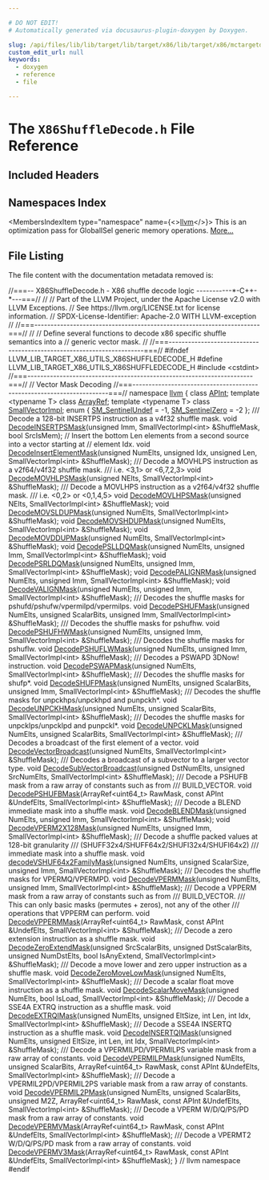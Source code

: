 ```yaml
---

# DO NOT EDIT!
# Automatically generated via docusaurus-plugin-doxygen by Doxygen.

slug: /api/files/lib/lib/target/lib/target/x86/lib/target/x86/mctargetdesc/x86shuffledecode-h
custom_edit_url: null
keywords:
  - doxygen
  - reference
  - file

---
```





# The `X86ShuffleDecode.h` File Reference

<DoxygenPage pluginConfig={pluginConfig}>



## Included Headers

<IncludesList>
<IncludesListItem
  filePath="cstdint"
  permalink=""
  isLocal="false" />
</IncludesList>

## Namespaces Index

<MembersIndex>

<MembersIndexItem
  type="namespace"
  name={<><a href="/docs/api/namespaces/llvm">llvm</a></>}>
This is an optimization pass for GlobalISel generic memory operations. <a href="/docs/api/namespaces/llvm/#details">More...</a>
</MembersIndexItem>

</MembersIndex>


## File Listing

The file content with the documentation metadata removed is:

<ProgramListing>

<Link id="l00001" /><CodeLine lineNumber="1"><Highlight kind="comment">//===-- X86ShuffleDecode.h - X86 shuffle decode logic -----------&#42;-C++-&#42;---===//</Highlight><Highlight kind="normal"></Highlight></CodeLine>
<Link id="l00002" /><CodeLine lineNumber="2"><Highlight kind="normal"></Highlight><Highlight kind="comment">//</Highlight><Highlight kind="normal"></Highlight></CodeLine>
<Link id="l00003" /><CodeLine lineNumber="3"><Highlight kind="normal"></Highlight><Highlight kind="comment">// Part of the LLVM Project, under the Apache License v2.0 with LLVM Exceptions.</Highlight><Highlight kind="normal"></Highlight></CodeLine>
<Link id="l00004" /><CodeLine lineNumber="4"><Highlight kind="normal"></Highlight><Highlight kind="comment">// See https://llvm.org/LICENSE.txt for license information.</Highlight><Highlight kind="normal"></Highlight></CodeLine>
<Link id="l00005" /><CodeLine lineNumber="5"><Highlight kind="normal"></Highlight><Highlight kind="comment">// SPDX-License-Identifier: Apache-2.0 WITH LLVM-exception</Highlight><Highlight kind="normal"></Highlight></CodeLine>
<Link id="l00006" /><CodeLine lineNumber="6"><Highlight kind="normal"></Highlight><Highlight kind="comment">//</Highlight><Highlight kind="normal"></Highlight></CodeLine>
<Link id="l00007" /><CodeLine lineNumber="7"><Highlight kind="normal"></Highlight><Highlight kind="comment">//===----------------------------------------------------------------------===//</Highlight><Highlight kind="normal"></Highlight></CodeLine>
<Link id="l00008" /><CodeLine lineNumber="8"><Highlight kind="normal"></Highlight><Highlight kind="comment">//</Highlight><Highlight kind="normal"></Highlight></CodeLine>
<Link id="l00009" /><CodeLine lineNumber="9"><Highlight kind="normal"></Highlight><Highlight kind="comment">// Define several functions to decode x86 specific shuffle semantics into a</Highlight><Highlight kind="normal"></Highlight></CodeLine>
<Link id="l00010" /><CodeLine lineNumber="10"><Highlight kind="normal"></Highlight><Highlight kind="comment">// generic vector mask.</Highlight><Highlight kind="normal"></Highlight></CodeLine>
<Link id="l00011" /><CodeLine lineNumber="11"><Highlight kind="normal"></Highlight><Highlight kind="comment">//</Highlight><Highlight kind="normal"></Highlight></CodeLine>
<Link id="l00012" /><CodeLine lineNumber="12"><Highlight kind="normal"></Highlight><Highlight kind="comment">//===----------------------------------------------------------------------===//</Highlight><Highlight kind="normal"></Highlight></CodeLine>
<Link id="l00013" /><CodeLine lineNumber="13"><Highlight kind="normal"></Highlight></CodeLine>
<Link id="l00014" /><CodeLine lineNumber="14"><Highlight kind="normal"></Highlight><Highlight kind="preprocessor">#ifndef LLVM&#95;LIB&#95;TARGET&#95;X86&#95;UTILS&#95;X86SHUFFLEDECODE&#95;H</Highlight><Highlight kind="normal"></Highlight></CodeLine>
<Link id="l00015" /><CodeLine lineNumber="15"><Highlight kind="normal"></Highlight><Highlight kind="preprocessor">#define LLVM&#95;LIB&#95;TARGET&#95;X86&#95;UTILS&#95;X86SHUFFLEDECODE&#95;H</Highlight><Highlight kind="normal"></Highlight></CodeLine>
<Link id="l00016" /><CodeLine lineNumber="16"><Highlight kind="normal"></Highlight></CodeLine>
<Link id="l00017" /><CodeLine lineNumber="17"><Highlight kind="normal"></Highlight><Highlight kind="preprocessor">#include &lt;cstdint&gt;</Highlight><Highlight kind="normal"></Highlight></CodeLine>
<Link id="l00018" /><CodeLine lineNumber="18"><Highlight kind="normal"></Highlight></CodeLine>
<Link id="l00019" /><CodeLine lineNumber="19"><Highlight kind="normal"></Highlight><Highlight kind="comment">//===----------------------------------------------------------------------===//</Highlight><Highlight kind="normal"></Highlight></CodeLine>
<Link id="l00020" /><CodeLine lineNumber="20"><Highlight kind="normal"></Highlight><Highlight kind="comment">//  Vector Mask Decoding</Highlight><Highlight kind="normal"></Highlight></CodeLine>
<Link id="l00021" /><CodeLine lineNumber="21"><Highlight kind="normal"></Highlight><Highlight kind="comment">//===----------------------------------------------------------------------===//</Highlight><Highlight kind="normal"></Highlight></CodeLine>
<Link id="l00022" /><CodeLine lineNumber="22"><Highlight kind="normal"></Highlight></CodeLine>
<Link id="l00023" /><CodeLine lineNumber="23"><Highlight kind="normal"></Highlight><Highlight kind="keyword">namespace </Highlight><Highlight kind="normal"><a href="/docs/api/namespaces/llvm">llvm</a> &#123;</Highlight></CodeLine>
<Link id="l00024" /><CodeLine lineNumber="24"><Highlight kind="normal"></Highlight><Highlight kind="keyword">class </Highlight><Highlight kind="normal"><a href="/docs/api/classes/llvm/apint">APInt</a>;</Highlight></CodeLine>
<Link id="l00025" /><CodeLine lineNumber="25"><Highlight kind="normal"></Highlight><Highlight kind="keyword">template</Highlight><Highlight kind="normal"> &lt;</Highlight><Highlight kind="keyword">typename</Highlight><Highlight kind="normal"> T&gt; </Highlight><Highlight kind="keyword">class </Highlight><Highlight kind="normal"><a href="/docs/api/classes/llvm/arrayref">ArrayRef</a>;</Highlight></CodeLine>
<Link id="l00026" /><CodeLine lineNumber="26"><Highlight kind="normal"></Highlight><Highlight kind="keyword">template</Highlight><Highlight kind="normal"> &lt;</Highlight><Highlight kind="keyword">typename</Highlight><Highlight kind="normal"> T&gt; </Highlight><Highlight kind="keyword">class </Highlight><Highlight kind="normal"><a href="/docs/api/classes/llvm/smallvectorimpl">SmallVectorImpl</a>;</Highlight></CodeLine>
<Link id="l00027" /><CodeLine lineNumber="27"><Highlight kind="normal"></Highlight></CodeLine>
<Link id="l00028" /><CodeLine lineNumber="28" lineLink="/docs/api/namespaces/llvm/#afaddf811d44f58e7d0e16ca3266b8689a3f112d168d45b1ab58a80c2b9f7e6cb4"><Highlight kind="normal"></Highlight><Highlight kind="keyword">enum</Highlight><Highlight kind="normal"> &#123; <a href="/docs/api/namespaces/llvm/#afaddf811d44f58e7d0e16ca3266b8689a3f112d168d45b1ab58a80c2b9f7e6cb4">SM&#95;SentinelUndef</a> = -1, <a href="/docs/api/namespaces/llvm/#afaddf811d44f58e7d0e16ca3266b8689ac131901c70cd3380fd61a47415b58740">SM&#95;SentinelZero</a> = -2 &#125;;</Highlight></CodeLine>
<Link id="l00029" /><CodeLine lineNumber="29"><Highlight kind="normal"></Highlight><Highlight kind="comment"></Highlight></CodeLine>
<Link id="l00030" /><CodeLine lineNumber="30"><Highlight kind="comment">/// Decode a 128-bit INSERTPS instruction as a v4f32 shuffle mask.</Highlight><Highlight kind="normal"></Highlight></CodeLine>
<Link id="l00031" /><CodeLine lineNumber="31"><Highlight kind="normal"></Highlight><Highlight kind="keywordtype">void</Highlight><Highlight kind="normal"> <a href="/docs/api/namespaces/llvm/#a54d9df5550cc72e33765a9213af3a081">DecodeINSERTPSMask</a>(</Highlight><Highlight kind="keywordtype">unsigned</Highlight><Highlight kind="normal"> Imm, SmallVectorImpl&lt;int&gt; &amp;ShuffleMask,</Highlight></CodeLine>
<Link id="l00032" /><CodeLine lineNumber="32"><Highlight kind="normal">                        </Highlight><Highlight kind="keywordtype">bool</Highlight><Highlight kind="normal"> SrcIsMem);</Highlight></CodeLine>
<Link id="l00033" /><CodeLine lineNumber="33"><Highlight kind="normal"></Highlight></CodeLine>
<Link id="l00034" /><CodeLine lineNumber="34"><Highlight kind="normal"></Highlight><Highlight kind="comment">// Insert the bottom Len elements from a second source into a vector starting at</Highlight><Highlight kind="normal"></Highlight></CodeLine>
<Link id="l00035" /><CodeLine lineNumber="35"><Highlight kind="normal"></Highlight><Highlight kind="comment">// element Idx.</Highlight><Highlight kind="normal"></Highlight></CodeLine>
<Link id="l00036" /><CodeLine lineNumber="36"><Highlight kind="normal"></Highlight><Highlight kind="keywordtype">void</Highlight><Highlight kind="normal"> <a href="/docs/api/namespaces/llvm/#a13a4f002f67e507023190d6e72a7c738">DecodeInsertElementMask</a>(</Highlight><Highlight kind="keywordtype">unsigned</Highlight><Highlight kind="normal"> NumElts, </Highlight><Highlight kind="keywordtype">unsigned</Highlight><Highlight kind="normal"> Idx, </Highlight><Highlight kind="keywordtype">unsigned</Highlight><Highlight kind="normal"> Len,</Highlight></CodeLine>
<Link id="l00037" /><CodeLine lineNumber="37"><Highlight kind="normal">                             SmallVectorImpl&lt;int&gt; &amp;ShuffleMask);</Highlight></CodeLine>
<Link id="l00038" /><CodeLine lineNumber="38"><Highlight kind="normal"></Highlight><Highlight kind="comment"></Highlight></CodeLine>
<Link id="l00039" /><CodeLine lineNumber="39"><Highlight kind="comment">/// Decode a MOVHLPS instruction as a v2f64/v4f32 shuffle mask.</Highlight></CodeLine>
<Link id="l00040" /><CodeLine lineNumber="40"><Highlight kind="comment">/// i.e. &lt;3,1&gt; or &lt;6,7,2,3&gt;</Highlight><Highlight kind="normal"></Highlight></CodeLine>
<Link id="l00041" /><CodeLine lineNumber="41"><Highlight kind="normal"></Highlight><Highlight kind="keywordtype">void</Highlight><Highlight kind="normal"> <a href="/docs/api/namespaces/llvm/#a06757c13e2255f68dcc264f90e297866">DecodeMOVHLPSMask</a>(</Highlight><Highlight kind="keywordtype">unsigned</Highlight><Highlight kind="normal"> NElts, SmallVectorImpl&lt;int&gt; &amp;ShuffleMask);</Highlight></CodeLine>
<Link id="l00042" /><CodeLine lineNumber="42"><Highlight kind="normal"></Highlight><Highlight kind="comment"></Highlight></CodeLine>
<Link id="l00043" /><CodeLine lineNumber="43"><Highlight kind="comment">/// Decode a MOVLHPS instruction as a v2f64/v4f32 shuffle mask.</Highlight></CodeLine>
<Link id="l00044" /><CodeLine lineNumber="44"><Highlight kind="comment">/// i.e. &lt;0,2&gt; or &lt;0,1,4,5&gt;</Highlight><Highlight kind="normal"></Highlight></CodeLine>
<Link id="l00045" /><CodeLine lineNumber="45"><Highlight kind="normal"></Highlight><Highlight kind="keywordtype">void</Highlight><Highlight kind="normal"> <a href="/docs/api/namespaces/llvm/#a623ed11af9d5d9d002106a261964a616">DecodeMOVLHPSMask</a>(</Highlight><Highlight kind="keywordtype">unsigned</Highlight><Highlight kind="normal"> NElts, SmallVectorImpl&lt;int&gt; &amp;ShuffleMask);</Highlight></CodeLine>
<Link id="l00046" /><CodeLine lineNumber="46"><Highlight kind="normal"></Highlight></CodeLine>
<Link id="l00047" /><CodeLine lineNumber="47"><Highlight kind="normal"></Highlight><Highlight kind="keywordtype">void</Highlight><Highlight kind="normal"> <a href="/docs/api/namespaces/llvm/#ab771db4c5e178de23b77b6e30fb582c0">DecodeMOVSLDUPMask</a>(</Highlight><Highlight kind="keywordtype">unsigned</Highlight><Highlight kind="normal"> NumElts, SmallVectorImpl&lt;int&gt; &amp;ShuffleMask);</Highlight></CodeLine>
<Link id="l00048" /><CodeLine lineNumber="48"><Highlight kind="normal"></Highlight></CodeLine>
<Link id="l00049" /><CodeLine lineNumber="49"><Highlight kind="normal"></Highlight><Highlight kind="keywordtype">void</Highlight><Highlight kind="normal"> <a href="/docs/api/namespaces/llvm/#aee8aa7777eedc7487661fee12bf3e7c6">DecodeMOVSHDUPMask</a>(</Highlight><Highlight kind="keywordtype">unsigned</Highlight><Highlight kind="normal"> NumElts, SmallVectorImpl&lt;int&gt; &amp;ShuffleMask);</Highlight></CodeLine>
<Link id="l00050" /><CodeLine lineNumber="50"><Highlight kind="normal"></Highlight></CodeLine>
<Link id="l00051" /><CodeLine lineNumber="51"><Highlight kind="normal"></Highlight><Highlight kind="keywordtype">void</Highlight><Highlight kind="normal"> <a href="/docs/api/namespaces/llvm/#adcedbc2538f7e9666fa49dcc0a61375e">DecodeMOVDDUPMask</a>(</Highlight><Highlight kind="keywordtype">unsigned</Highlight><Highlight kind="normal"> NumElts, SmallVectorImpl&lt;int&gt; &amp;ShuffleMask);</Highlight></CodeLine>
<Link id="l00052" /><CodeLine lineNumber="52"><Highlight kind="normal"></Highlight></CodeLine>
<Link id="l00053" /><CodeLine lineNumber="53"><Highlight kind="normal"></Highlight><Highlight kind="keywordtype">void</Highlight><Highlight kind="normal"> <a href="/docs/api/namespaces/llvm/#abfe6c00814a6a08dcd4a68cbd2a934e4">DecodePSLLDQMask</a>(</Highlight><Highlight kind="keywordtype">unsigned</Highlight><Highlight kind="normal"> NumElts, </Highlight><Highlight kind="keywordtype">unsigned</Highlight><Highlight kind="normal"> Imm,</Highlight></CodeLine>
<Link id="l00054" /><CodeLine lineNumber="54"><Highlight kind="normal">                      SmallVectorImpl&lt;int&gt; &amp;ShuffleMask);</Highlight></CodeLine>
<Link id="l00055" /><CodeLine lineNumber="55"><Highlight kind="normal"></Highlight></CodeLine>
<Link id="l00056" /><CodeLine lineNumber="56"><Highlight kind="normal"></Highlight><Highlight kind="keywordtype">void</Highlight><Highlight kind="normal"> <a href="/docs/api/namespaces/llvm/#a4b5002b835149198532fc6ef6685e0b2">DecodePSRLDQMask</a>(</Highlight><Highlight kind="keywordtype">unsigned</Highlight><Highlight kind="normal"> NumElts, </Highlight><Highlight kind="keywordtype">unsigned</Highlight><Highlight kind="normal"> Imm,</Highlight></CodeLine>
<Link id="l00057" /><CodeLine lineNumber="57"><Highlight kind="normal">                      SmallVectorImpl&lt;int&gt; &amp;ShuffleMask);</Highlight></CodeLine>
<Link id="l00058" /><CodeLine lineNumber="58"><Highlight kind="normal"></Highlight></CodeLine>
<Link id="l00059" /><CodeLine lineNumber="59"><Highlight kind="normal"></Highlight><Highlight kind="keywordtype">void</Highlight><Highlight kind="normal"> <a href="/docs/api/namespaces/llvm/#ab489acbbe8913e85a72c328360e7b80b">DecodePALIGNRMask</a>(</Highlight><Highlight kind="keywordtype">unsigned</Highlight><Highlight kind="normal"> NumElts, </Highlight><Highlight kind="keywordtype">unsigned</Highlight><Highlight kind="normal"> Imm,</Highlight></CodeLine>
<Link id="l00060" /><CodeLine lineNumber="60"><Highlight kind="normal">                       SmallVectorImpl&lt;int&gt; &amp;ShuffleMask);</Highlight></CodeLine>
<Link id="l00061" /><CodeLine lineNumber="61"><Highlight kind="normal"></Highlight></CodeLine>
<Link id="l00062" /><CodeLine lineNumber="62"><Highlight kind="normal"></Highlight><Highlight kind="keywordtype">void</Highlight><Highlight kind="normal"> <a href="/docs/api/namespaces/llvm/#aa5190b9dbb3777bd0cbe9b17c1713a4b">DecodeVALIGNMask</a>(</Highlight><Highlight kind="keywordtype">unsigned</Highlight><Highlight kind="normal"> NumElts, </Highlight><Highlight kind="keywordtype">unsigned</Highlight><Highlight kind="normal"> Imm,</Highlight></CodeLine>
<Link id="l00063" /><CodeLine lineNumber="63"><Highlight kind="normal">                      SmallVectorImpl&lt;int&gt; &amp;ShuffleMask);</Highlight></CodeLine>
<Link id="l00064" /><CodeLine lineNumber="64"><Highlight kind="normal"></Highlight><Highlight kind="comment"></Highlight></CodeLine>
<Link id="l00065" /><CodeLine lineNumber="65"><Highlight kind="comment">/// Decodes the shuffle masks for pshufd/pshufw/vpermilpd/vpermilps.</Highlight><Highlight kind="normal"></Highlight></CodeLine>
<Link id="l00066" /><CodeLine lineNumber="66"><Highlight kind="normal"></Highlight><Highlight kind="keywordtype">void</Highlight><Highlight kind="normal"> <a href="/docs/api/namespaces/llvm/#ad9d7820c2d1fb15b4454f215980469c5">DecodePSHUFMask</a>(</Highlight><Highlight kind="keywordtype">unsigned</Highlight><Highlight kind="normal"> NumElts, </Highlight><Highlight kind="keywordtype">unsigned</Highlight><Highlight kind="normal"> ScalarBits, </Highlight><Highlight kind="keywordtype">unsigned</Highlight><Highlight kind="normal"> Imm,</Highlight></CodeLine>
<Link id="l00067" /><CodeLine lineNumber="67"><Highlight kind="normal">                     SmallVectorImpl&lt;int&gt; &amp;ShuffleMask);</Highlight></CodeLine>
<Link id="l00068" /><CodeLine lineNumber="68"><Highlight kind="normal"></Highlight><Highlight kind="comment"></Highlight></CodeLine>
<Link id="l00069" /><CodeLine lineNumber="69"><Highlight kind="comment">/// Decodes the shuffle masks for pshufhw.</Highlight><Highlight kind="normal"></Highlight></CodeLine>
<Link id="l00070" /><CodeLine lineNumber="70"><Highlight kind="normal"></Highlight><Highlight kind="keywordtype">void</Highlight><Highlight kind="normal"> <a href="/docs/api/namespaces/llvm/#ae6980ab306f3c6b311d1f4bd0153dcd6">DecodePSHUFHWMask</a>(</Highlight><Highlight kind="keywordtype">unsigned</Highlight><Highlight kind="normal"> NumElts, </Highlight><Highlight kind="keywordtype">unsigned</Highlight><Highlight kind="normal"> Imm,</Highlight></CodeLine>
<Link id="l00071" /><CodeLine lineNumber="71"><Highlight kind="normal">                       SmallVectorImpl&lt;int&gt; &amp;ShuffleMask);</Highlight></CodeLine>
<Link id="l00072" /><CodeLine lineNumber="72"><Highlight kind="normal"></Highlight><Highlight kind="comment"></Highlight></CodeLine>
<Link id="l00073" /><CodeLine lineNumber="73"><Highlight kind="comment">/// Decodes the shuffle masks for pshuflw.</Highlight><Highlight kind="normal"></Highlight></CodeLine>
<Link id="l00074" /><CodeLine lineNumber="74"><Highlight kind="normal"></Highlight><Highlight kind="keywordtype">void</Highlight><Highlight kind="normal"> <a href="/docs/api/namespaces/llvm/#a1ea81707249d1e52ad3605e971edbcd9">DecodePSHUFLWMask</a>(</Highlight><Highlight kind="keywordtype">unsigned</Highlight><Highlight kind="normal"> NumElts, </Highlight><Highlight kind="keywordtype">unsigned</Highlight><Highlight kind="normal"> Imm,</Highlight></CodeLine>
<Link id="l00075" /><CodeLine lineNumber="75"><Highlight kind="normal">                       SmallVectorImpl&lt;int&gt; &amp;ShuffleMask);</Highlight></CodeLine>
<Link id="l00076" /><CodeLine lineNumber="76"><Highlight kind="normal"></Highlight><Highlight kind="comment"></Highlight></CodeLine>
<Link id="l00077" /><CodeLine lineNumber="77"><Highlight kind="comment">/// Decodes a PSWAPD 3DNow! instruction.</Highlight><Highlight kind="normal"></Highlight></CodeLine>
<Link id="l00078" /><CodeLine lineNumber="78"><Highlight kind="normal"></Highlight><Highlight kind="keywordtype">void</Highlight><Highlight kind="normal"> <a href="/docs/api/namespaces/llvm/#a7e3f414df2509b831cd510b0269fcd81">DecodePSWAPMask</a>(</Highlight><Highlight kind="keywordtype">unsigned</Highlight><Highlight kind="normal"> NumElts, SmallVectorImpl&lt;int&gt; &amp;ShuffleMask);</Highlight></CodeLine>
<Link id="l00079" /><CodeLine lineNumber="79"><Highlight kind="normal"></Highlight><Highlight kind="comment"></Highlight></CodeLine>
<Link id="l00080" /><CodeLine lineNumber="80"><Highlight kind="comment">/// Decodes the shuffle masks for shufp&#42;.</Highlight><Highlight kind="normal"></Highlight></CodeLine>
<Link id="l00081" /><CodeLine lineNumber="81"><Highlight kind="normal"></Highlight><Highlight kind="keywordtype">void</Highlight><Highlight kind="normal"> <a href="/docs/api/namespaces/llvm/#ae6865b2aae273b40d7284034769da3d8">DecodeSHUFPMask</a>(</Highlight><Highlight kind="keywordtype">unsigned</Highlight><Highlight kind="normal"> NumElts, </Highlight><Highlight kind="keywordtype">unsigned</Highlight><Highlight kind="normal"> ScalarBits, </Highlight><Highlight kind="keywordtype">unsigned</Highlight><Highlight kind="normal"> Imm,</Highlight></CodeLine>
<Link id="l00082" /><CodeLine lineNumber="82"><Highlight kind="normal">                     SmallVectorImpl&lt;int&gt; &amp;ShuffleMask);</Highlight></CodeLine>
<Link id="l00083" /><CodeLine lineNumber="83"><Highlight kind="normal"></Highlight><Highlight kind="comment"></Highlight></CodeLine>
<Link id="l00084" /><CodeLine lineNumber="84"><Highlight kind="comment">/// Decodes the shuffle masks for unpckhps/unpckhpd and punpckh&#42;.</Highlight><Highlight kind="normal"></Highlight></CodeLine>
<Link id="l00085" /><CodeLine lineNumber="85"><Highlight kind="normal"></Highlight><Highlight kind="keywordtype">void</Highlight><Highlight kind="normal"> <a href="/docs/api/namespaces/llvm/#ac3e2417cd0c0945eb8ea230132174859">DecodeUNPCKHMask</a>(</Highlight><Highlight kind="keywordtype">unsigned</Highlight><Highlight kind="normal"> NumElts, </Highlight><Highlight kind="keywordtype">unsigned</Highlight><Highlight kind="normal"> ScalarBits,</Highlight></CodeLine>
<Link id="l00086" /><CodeLine lineNumber="86"><Highlight kind="normal">                      SmallVectorImpl&lt;int&gt; &amp;ShuffleMask);</Highlight></CodeLine>
<Link id="l00087" /><CodeLine lineNumber="87"><Highlight kind="normal"></Highlight><Highlight kind="comment"></Highlight></CodeLine>
<Link id="l00088" /><CodeLine lineNumber="88"><Highlight kind="comment">/// Decodes the shuffle masks for unpcklps/unpcklpd and punpckl&#42;.</Highlight><Highlight kind="normal"></Highlight></CodeLine>
<Link id="l00089" /><CodeLine lineNumber="89"><Highlight kind="normal"></Highlight><Highlight kind="keywordtype">void</Highlight><Highlight kind="normal"> <a href="/docs/api/namespaces/llvm/#abfba7ac64ff238335b6db60849e2fb74">DecodeUNPCKLMask</a>(</Highlight><Highlight kind="keywordtype">unsigned</Highlight><Highlight kind="normal"> NumElts, </Highlight><Highlight kind="keywordtype">unsigned</Highlight><Highlight kind="normal"> ScalarBits,</Highlight></CodeLine>
<Link id="l00090" /><CodeLine lineNumber="90"><Highlight kind="normal">                      SmallVectorImpl&lt;int&gt; &amp;ShuffleMask);</Highlight></CodeLine>
<Link id="l00091" /><CodeLine lineNumber="91"><Highlight kind="normal"></Highlight><Highlight kind="comment"></Highlight></CodeLine>
<Link id="l00092" /><CodeLine lineNumber="92"><Highlight kind="comment">/// Decodes a broadcast of the first element of a vector.</Highlight><Highlight kind="normal"></Highlight></CodeLine>
<Link id="l00093" /><CodeLine lineNumber="93"><Highlight kind="normal"></Highlight><Highlight kind="keywordtype">void</Highlight><Highlight kind="normal"> <a href="/docs/api/namespaces/llvm/#ae1c21c2047c2672172c2b469f4801bdf">DecodeVectorBroadcast</a>(</Highlight><Highlight kind="keywordtype">unsigned</Highlight><Highlight kind="normal"> NumElts, SmallVectorImpl&lt;int&gt; &amp;ShuffleMask);</Highlight></CodeLine>
<Link id="l00094" /><CodeLine lineNumber="94"><Highlight kind="normal"></Highlight><Highlight kind="comment"></Highlight></CodeLine>
<Link id="l00095" /><CodeLine lineNumber="95"><Highlight kind="comment">/// Decodes a broadcast of a subvector to a larger vector type.</Highlight><Highlight kind="normal"></Highlight></CodeLine>
<Link id="l00096" /><CodeLine lineNumber="96"><Highlight kind="normal"></Highlight><Highlight kind="keywordtype">void</Highlight><Highlight kind="normal"> <a href="/docs/api/namespaces/llvm/#abd0284b76f8abda19007d5c30d460fc2">DecodeSubVectorBroadcast</a>(</Highlight><Highlight kind="keywordtype">unsigned</Highlight><Highlight kind="normal"> DstNumElts, </Highlight><Highlight kind="keywordtype">unsigned</Highlight><Highlight kind="normal"> SrcNumElts,</Highlight></CodeLine>
<Link id="l00097" /><CodeLine lineNumber="97"><Highlight kind="normal">                              SmallVectorImpl&lt;int&gt; &amp;ShuffleMask);</Highlight></CodeLine>
<Link id="l00098" /><CodeLine lineNumber="98"><Highlight kind="normal"></Highlight><Highlight kind="comment"></Highlight></CodeLine>
<Link id="l00099" /><CodeLine lineNumber="99"><Highlight kind="comment">/// Decode a PSHUFB mask from a raw array of constants such as from</Highlight></CodeLine>
<Link id="l00100" /><CodeLine lineNumber="100"><Highlight kind="comment">/// BUILD&#95;VECTOR.</Highlight><Highlight kind="normal"></Highlight></CodeLine>
<Link id="l00101" /><CodeLine lineNumber="101"><Highlight kind="normal"></Highlight><Highlight kind="keywordtype">void</Highlight><Highlight kind="normal"> <a href="/docs/api/namespaces/llvm/#afb680fe35fd4d397b7d0674c45861008">DecodePSHUFBMask</a>(ArrayRef&lt;uint64&#95;t&gt; RawMask, </Highlight><Highlight kind="keyword">const</Highlight><Highlight kind="normal"> APInt &amp;UndefElts,</Highlight></CodeLine>
<Link id="l00102" /><CodeLine lineNumber="102"><Highlight kind="normal">                      SmallVectorImpl&lt;int&gt; &amp;ShuffleMask);</Highlight></CodeLine>
<Link id="l00103" /><CodeLine lineNumber="103"><Highlight kind="normal"></Highlight><Highlight kind="comment"></Highlight></CodeLine>
<Link id="l00104" /><CodeLine lineNumber="104"><Highlight kind="comment">/// Decode a BLEND immediate mask into a shuffle mask.</Highlight><Highlight kind="normal"></Highlight></CodeLine>
<Link id="l00105" /><CodeLine lineNumber="105"><Highlight kind="normal"></Highlight><Highlight kind="keywordtype">void</Highlight><Highlight kind="normal"> <a href="/docs/api/namespaces/llvm/#a3d97ec8d51a9f56c4a2cff1f7a567b4e">DecodeBLENDMask</a>(</Highlight><Highlight kind="keywordtype">unsigned</Highlight><Highlight kind="normal"> NumElts, </Highlight><Highlight kind="keywordtype">unsigned</Highlight><Highlight kind="normal"> Imm,</Highlight></CodeLine>
<Link id="l00106" /><CodeLine lineNumber="106"><Highlight kind="normal">                     SmallVectorImpl&lt;int&gt; &amp;ShuffleMask);</Highlight></CodeLine>
<Link id="l00107" /><CodeLine lineNumber="107"><Highlight kind="normal"></Highlight></CodeLine>
<Link id="l00108" /><CodeLine lineNumber="108"><Highlight kind="normal"></Highlight><Highlight kind="keywordtype">void</Highlight><Highlight kind="normal"> <a href="/docs/api/namespaces/llvm/#a56561a06c5e189905d213a05a0ab9273">DecodeVPERM2X128Mask</a>(</Highlight><Highlight kind="keywordtype">unsigned</Highlight><Highlight kind="normal"> NumElts, </Highlight><Highlight kind="keywordtype">unsigned</Highlight><Highlight kind="normal"> Imm,</Highlight></CodeLine>
<Link id="l00109" /><CodeLine lineNumber="109"><Highlight kind="normal">                          SmallVectorImpl&lt;int&gt; &amp;ShuffleMask);</Highlight></CodeLine>
<Link id="l00110" /><CodeLine lineNumber="110"><Highlight kind="normal"></Highlight><Highlight kind="comment"></Highlight></CodeLine>
<Link id="l00111" /><CodeLine lineNumber="111"><Highlight kind="comment">/// Decode a shuffle packed values at 128-bit granularity</Highlight></CodeLine>
<Link id="l00112" /><CodeLine lineNumber="112"><Highlight kind="comment">/// (SHUFF32x4/SHUFF64x2/SHUFI32x4/SHUFI64x2)</Highlight></CodeLine>
<Link id="l00113" /><CodeLine lineNumber="113"><Highlight kind="comment">/// immediate mask into a shuffle mask.</Highlight><Highlight kind="normal"></Highlight></CodeLine>
<Link id="l00114" /><CodeLine lineNumber="114"><Highlight kind="normal"></Highlight><Highlight kind="keywordtype">void</Highlight><Highlight kind="normal"> <a href="/docs/api/namespaces/llvm/#a3df0419215a6ed24a6c29f8cf25aa4e5">decodeVSHUF64x2FamilyMask</a>(</Highlight><Highlight kind="keywordtype">unsigned</Highlight><Highlight kind="normal"> NumElts, </Highlight><Highlight kind="keywordtype">unsigned</Highlight><Highlight kind="normal"> ScalarSize,</Highlight></CodeLine>
<Link id="l00115" /><CodeLine lineNumber="115"><Highlight kind="normal">                               </Highlight><Highlight kind="keywordtype">unsigned</Highlight><Highlight kind="normal"> Imm, SmallVectorImpl&lt;int&gt; &amp;ShuffleMask);</Highlight></CodeLine>
<Link id="l00116" /><CodeLine lineNumber="116"><Highlight kind="normal"></Highlight><Highlight kind="comment"></Highlight></CodeLine>
<Link id="l00117" /><CodeLine lineNumber="117"><Highlight kind="comment">/// Decodes the shuffle masks for VPERMQ/VPERMPD.</Highlight><Highlight kind="normal"></Highlight></CodeLine>
<Link id="l00118" /><CodeLine lineNumber="118"><Highlight kind="normal"></Highlight><Highlight kind="keywordtype">void</Highlight><Highlight kind="normal"> <a href="/docs/api/namespaces/llvm/#a3e3f786bc082e1485e1a863aab736513">DecodeVPERMMask</a>(</Highlight><Highlight kind="keywordtype">unsigned</Highlight><Highlight kind="normal"> NumElts, </Highlight><Highlight kind="keywordtype">unsigned</Highlight><Highlight kind="normal"> Imm,</Highlight></CodeLine>
<Link id="l00119" /><CodeLine lineNumber="119"><Highlight kind="normal">                     SmallVectorImpl&lt;int&gt; &amp;ShuffleMask);</Highlight></CodeLine>
<Link id="l00120" /><CodeLine lineNumber="120"><Highlight kind="normal"></Highlight><Highlight kind="comment"></Highlight></CodeLine>
<Link id="l00121" /><CodeLine lineNumber="121"><Highlight kind="comment">/// Decode a VPPERM mask from a raw array of constants such as from</Highlight></CodeLine>
<Link id="l00122" /><CodeLine lineNumber="122"><Highlight kind="comment">/// BUILD&#95;VECTOR.</Highlight></CodeLine>
<Link id="l00123" /><CodeLine lineNumber="123"><Highlight kind="comment">/// This can only basic masks (permutes + zeros), not any of the other</Highlight></CodeLine>
<Link id="l00124" /><CodeLine lineNumber="124"><Highlight kind="comment">/// operations that VPPERM can perform.</Highlight><Highlight kind="normal"></Highlight></CodeLine>
<Link id="l00125" /><CodeLine lineNumber="125"><Highlight kind="normal"></Highlight><Highlight kind="keywordtype">void</Highlight><Highlight kind="normal"> <a href="/docs/api/namespaces/llvm/#ab2ea0deda81eb9adf593b817b901fc1e">DecodeVPPERMMask</a>(ArrayRef&lt;uint64&#95;t&gt; RawMask, </Highlight><Highlight kind="keyword">const</Highlight><Highlight kind="normal"> APInt &amp;UndefElts,</Highlight></CodeLine>
<Link id="l00126" /><CodeLine lineNumber="126"><Highlight kind="normal">                      SmallVectorImpl&lt;int&gt; &amp;ShuffleMask);</Highlight></CodeLine>
<Link id="l00127" /><CodeLine lineNumber="127"><Highlight kind="normal"></Highlight><Highlight kind="comment"></Highlight></CodeLine>
<Link id="l00128" /><CodeLine lineNumber="128"><Highlight kind="comment">/// Decode a zero extension instruction as a shuffle mask.</Highlight><Highlight kind="normal"></Highlight></CodeLine>
<Link id="l00129" /><CodeLine lineNumber="129"><Highlight kind="normal"></Highlight><Highlight kind="keywordtype">void</Highlight><Highlight kind="normal"> <a href="/docs/api/namespaces/llvm/#a01ddb8ea0c52fea9a3e87e46a10d00d8">DecodeZeroExtendMask</a>(</Highlight><Highlight kind="keywordtype">unsigned</Highlight><Highlight kind="normal"> SrcScalarBits, </Highlight><Highlight kind="keywordtype">unsigned</Highlight><Highlight kind="normal"> DstScalarBits,</Highlight></CodeLine>
<Link id="l00130" /><CodeLine lineNumber="130"><Highlight kind="normal">                          </Highlight><Highlight kind="keywordtype">unsigned</Highlight><Highlight kind="normal"> NumDstElts, </Highlight><Highlight kind="keywordtype">bool</Highlight><Highlight kind="normal"> IsAnyExtend,</Highlight></CodeLine>
<Link id="l00131" /><CodeLine lineNumber="131"><Highlight kind="normal">                          SmallVectorImpl&lt;int&gt; &amp;ShuffleMask);</Highlight></CodeLine>
<Link id="l00132" /><CodeLine lineNumber="132"><Highlight kind="normal"></Highlight><Highlight kind="comment"></Highlight></CodeLine>
<Link id="l00133" /><CodeLine lineNumber="133"><Highlight kind="comment">/// Decode a move lower and zero upper instruction as a shuffle mask.</Highlight><Highlight kind="normal"></Highlight></CodeLine>
<Link id="l00134" /><CodeLine lineNumber="134"><Highlight kind="normal"></Highlight><Highlight kind="keywordtype">void</Highlight><Highlight kind="normal"> <a href="/docs/api/namespaces/llvm/#a117aeb7b7429c5d944a693fbb4d1ac19">DecodeZeroMoveLowMask</a>(</Highlight><Highlight kind="keywordtype">unsigned</Highlight><Highlight kind="normal"> NumElts, SmallVectorImpl&lt;int&gt; &amp;ShuffleMask);</Highlight></CodeLine>
<Link id="l00135" /><CodeLine lineNumber="135"><Highlight kind="normal"></Highlight><Highlight kind="comment"></Highlight></CodeLine>
<Link id="l00136" /><CodeLine lineNumber="136"><Highlight kind="comment">/// Decode a scalar float move instruction as a shuffle mask.</Highlight><Highlight kind="normal"></Highlight></CodeLine>
<Link id="l00137" /><CodeLine lineNumber="137"><Highlight kind="normal"></Highlight><Highlight kind="keywordtype">void</Highlight><Highlight kind="normal"> <a href="/docs/api/namespaces/llvm/#aaf783c4560c5874f3a0faa0036b2f00e">DecodeScalarMoveMask</a>(</Highlight><Highlight kind="keywordtype">unsigned</Highlight><Highlight kind="normal"> NumElts, </Highlight><Highlight kind="keywordtype">bool</Highlight><Highlight kind="normal"> IsLoad,</Highlight></CodeLine>
<Link id="l00138" /><CodeLine lineNumber="138"><Highlight kind="normal">                          SmallVectorImpl&lt;int&gt; &amp;ShuffleMask);</Highlight></CodeLine>
<Link id="l00139" /><CodeLine lineNumber="139"><Highlight kind="normal"></Highlight><Highlight kind="comment"></Highlight></CodeLine>
<Link id="l00140" /><CodeLine lineNumber="140"><Highlight kind="comment">/// Decode a SSE4A EXTRQ instruction as a shuffle mask.</Highlight><Highlight kind="normal"></Highlight></CodeLine>
<Link id="l00141" /><CodeLine lineNumber="141"><Highlight kind="normal"></Highlight><Highlight kind="keywordtype">void</Highlight><Highlight kind="normal"> <a href="/docs/api/namespaces/llvm/#a3f561be3774824a1538c872d6b111718">DecodeEXTRQIMask</a>(</Highlight><Highlight kind="keywordtype">unsigned</Highlight><Highlight kind="normal"> NumElts, </Highlight><Highlight kind="keywordtype">unsigned</Highlight><Highlight kind="normal"> EltSize, </Highlight><Highlight kind="keywordtype">int</Highlight><Highlight kind="normal"> Len, </Highlight><Highlight kind="keywordtype">int</Highlight><Highlight kind="normal"> Idx,</Highlight></CodeLine>
<Link id="l00142" /><CodeLine lineNumber="142"><Highlight kind="normal">                      SmallVectorImpl&lt;int&gt; &amp;ShuffleMask);</Highlight></CodeLine>
<Link id="l00143" /><CodeLine lineNumber="143"><Highlight kind="normal"></Highlight><Highlight kind="comment"></Highlight></CodeLine>
<Link id="l00144" /><CodeLine lineNumber="144"><Highlight kind="comment">/// Decode a SSE4A INSERTQ instruction as a shuffle mask.</Highlight><Highlight kind="normal"></Highlight></CodeLine>
<Link id="l00145" /><CodeLine lineNumber="145"><Highlight kind="normal"></Highlight><Highlight kind="keywordtype">void</Highlight><Highlight kind="normal"> <a href="/docs/api/namespaces/llvm/#a853d1016b3f70fa9b00fbac31da2cc70">DecodeINSERTQIMask</a>(</Highlight><Highlight kind="keywordtype">unsigned</Highlight><Highlight kind="normal"> NumElts, </Highlight><Highlight kind="keywordtype">unsigned</Highlight><Highlight kind="normal"> EltSize, </Highlight><Highlight kind="keywordtype">int</Highlight><Highlight kind="normal"> Len, </Highlight><Highlight kind="keywordtype">int</Highlight><Highlight kind="normal"> Idx,</Highlight></CodeLine>
<Link id="l00146" /><CodeLine lineNumber="146"><Highlight kind="normal">                        SmallVectorImpl&lt;int&gt; &amp;ShuffleMask);</Highlight></CodeLine>
<Link id="l00147" /><CodeLine lineNumber="147"><Highlight kind="normal"></Highlight><Highlight kind="comment"></Highlight></CodeLine>
<Link id="l00148" /><CodeLine lineNumber="148"><Highlight kind="comment">/// Decode a VPERMILPD/VPERMILPS variable mask from a raw array of constants.</Highlight><Highlight kind="normal"></Highlight></CodeLine>
<Link id="l00149" /><CodeLine lineNumber="149"><Highlight kind="normal"></Highlight><Highlight kind="keywordtype">void</Highlight><Highlight kind="normal"> <a href="/docs/api/namespaces/llvm/#a19ed1906d1fc3026d1bf29313dfcfa68">DecodeVPERMILPMask</a>(</Highlight><Highlight kind="keywordtype">unsigned</Highlight><Highlight kind="normal"> NumElts, </Highlight><Highlight kind="keywordtype">unsigned</Highlight><Highlight kind="normal"> ScalarBits,</Highlight></CodeLine>
<Link id="l00150" /><CodeLine lineNumber="150"><Highlight kind="normal">                        ArrayRef&lt;uint64&#95;t&gt; RawMask, </Highlight><Highlight kind="keyword">const</Highlight><Highlight kind="normal"> APInt &amp;UndefElts,</Highlight></CodeLine>
<Link id="l00151" /><CodeLine lineNumber="151"><Highlight kind="normal">                        SmallVectorImpl&lt;int&gt; &amp;ShuffleMask);</Highlight></CodeLine>
<Link id="l00152" /><CodeLine lineNumber="152"><Highlight kind="normal"></Highlight><Highlight kind="comment"></Highlight></CodeLine>
<Link id="l00153" /><CodeLine lineNumber="153"><Highlight kind="comment">/// Decode a VPERMIL2PD/VPERMIL2PS variable mask from a raw array of constants.</Highlight><Highlight kind="normal"></Highlight></CodeLine>
<Link id="l00154" /><CodeLine lineNumber="154"><Highlight kind="normal"></Highlight><Highlight kind="keywordtype">void</Highlight><Highlight kind="normal"> <a href="/docs/api/namespaces/llvm/#a5fb0db87ada1b48888e070c009007845">DecodeVPERMIL2PMask</a>(</Highlight><Highlight kind="keywordtype">unsigned</Highlight><Highlight kind="normal"> NumElts, </Highlight><Highlight kind="keywordtype">unsigned</Highlight><Highlight kind="normal"> ScalarBits, </Highlight><Highlight kind="keywordtype">unsigned</Highlight><Highlight kind="normal"> M2Z,</Highlight></CodeLine>
<Link id="l00155" /><CodeLine lineNumber="155"><Highlight kind="normal">                         ArrayRef&lt;uint64&#95;t&gt; RawMask, </Highlight><Highlight kind="keyword">const</Highlight><Highlight kind="normal"> APInt &amp;UndefElts,</Highlight></CodeLine>
<Link id="l00156" /><CodeLine lineNumber="156"><Highlight kind="normal">                         SmallVectorImpl&lt;int&gt; &amp;ShuffleMask);</Highlight></CodeLine>
<Link id="l00157" /><CodeLine lineNumber="157"><Highlight kind="normal"></Highlight><Highlight kind="comment"></Highlight></CodeLine>
<Link id="l00158" /><CodeLine lineNumber="158"><Highlight kind="comment">/// Decode a VPERM W/D/Q/PS/PD mask from a raw array of constants.</Highlight><Highlight kind="normal"></Highlight></CodeLine>
<Link id="l00159" /><CodeLine lineNumber="159"><Highlight kind="normal"></Highlight><Highlight kind="keywordtype">void</Highlight><Highlight kind="normal"> <a href="/docs/api/namespaces/llvm/#a9b736243d275dddeb7c434f0b03841bf">DecodeVPERMVMask</a>(ArrayRef&lt;uint64&#95;t&gt; RawMask, </Highlight><Highlight kind="keyword">const</Highlight><Highlight kind="normal"> APInt &amp;UndefElts,</Highlight></CodeLine>
<Link id="l00160" /><CodeLine lineNumber="160"><Highlight kind="normal">                      SmallVectorImpl&lt;int&gt; &amp;ShuffleMask);</Highlight></CodeLine>
<Link id="l00161" /><CodeLine lineNumber="161"><Highlight kind="normal"></Highlight><Highlight kind="comment"></Highlight></CodeLine>
<Link id="l00162" /><CodeLine lineNumber="162"><Highlight kind="comment">/// Decode a VPERMT2 W/D/Q/PS/PD mask from a raw array of constants.</Highlight><Highlight kind="normal"></Highlight></CodeLine>
<Link id="l00163" /><CodeLine lineNumber="163"><Highlight kind="normal"></Highlight><Highlight kind="keywordtype">void</Highlight><Highlight kind="normal"> <a href="/docs/api/namespaces/llvm/#a33cfdeaaf372a893845f4283d8b38721">DecodeVPERMV3Mask</a>(ArrayRef&lt;uint64&#95;t&gt; RawMask, </Highlight><Highlight kind="keyword">const</Highlight><Highlight kind="normal"> APInt &amp;UndefElts,</Highlight></CodeLine>
<Link id="l00164" /><CodeLine lineNumber="164"><Highlight kind="normal">                      SmallVectorImpl&lt;int&gt; &amp;ShuffleMask);</Highlight></CodeLine>
<Link id="l00165" /><CodeLine lineNumber="165"><Highlight kind="normal">&#125; </Highlight><Highlight kind="comment">// llvm namespace</Highlight><Highlight kind="normal"></Highlight></CodeLine>
<Link id="l00166" /><CodeLine lineNumber="166"><Highlight kind="normal"></Highlight></CodeLine>
<Link id="l00167" /><CodeLine lineNumber="167"><Highlight kind="normal"></Highlight><Highlight kind="preprocessor">#endif</Highlight></CodeLine>

</ProgramListing>


</DoxygenPage>
